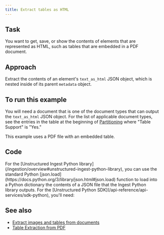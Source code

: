 ```yaml
---
title: Extract tables as HTML
---
```


## Task

You want to get, save, or show the contents of elements that are represented as HTML, such as tables that are embedded in a PDF document.

## Approach

Extract the contents of an element's `text_as_html` JSON object, which is nested inside of its parent `metadata` object.

## To run this example

You will need a document that is one of the document types that can output the `text_as_html` JSON object. For the list of applicable document types, see the entries in the table at the beginning of [Partitioning](/open-source/core-functionality/partitioning) where "Table Support" is "Yes."

This example uses a PDF file with an embedded table.


## Code

<AccordionGroup>
    <Accordion title="Ingest Python library">
        For the [Unstructured Ingest Python library](/ingestion/overview#unstructured-ingest-python-library), you can use the standard Python 
        [json.load](https://docs.python.org/3/library/json.html#json.load) function to load into a Python dictionary the contents of a JSON 
        file that the Ingest Python library outputs.
        <ExtractImageBlockTypesIngestPy />
    </Accordion>
    <Accordion title="Python SDK">
        For the [Unstructured Python SDK](/api-reference/api-services/sdk-python), you'll need:
        <SharedAPIKeyURL />
        <ExtractImageBlockTypesPy />
    </Accordion>
</AccordionGroup>

## See also 

- [Extract images and tables from documents](/api-reference/how-to/extract-image-block-types)
- [Table Extraction from PDF](/examplecode/codesamples/apioss/table-extraction-from-pdf)